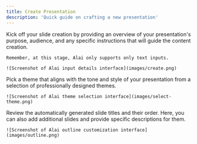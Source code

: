 ```yaml
---
title: Create Presentation
description: 'Quick guide on crafting a new presentation'
---
```


<Steps>
  <Step title="Input Presentation Details">
    Kick off your slide creation by providing an overview of your presentation's purpose,
    audience, and any specific instructions that will guide the content creation.

    Remember, at this stage, Alai only supports only text inputs.

    ![Screenshot of Alai input details interface](images/create.png)

  </Step>
  <Step title="Choose a Theme">
    Pick a theme that aligns with the tone and style of your presentation from a selection of professionally designed themes.

    ![Screenshot of Alai theme selection interface](images/select-theme.png)

  </Step>
  <Step title="Review and Customize Slides">
    Review the automatically generated slide titles and their order. Here, you can also add additional slides and provide specific descriptions for them.

    ![Screenshot of Alai outline customization interface](images/outline.png)

  </Step>
</Steps>
